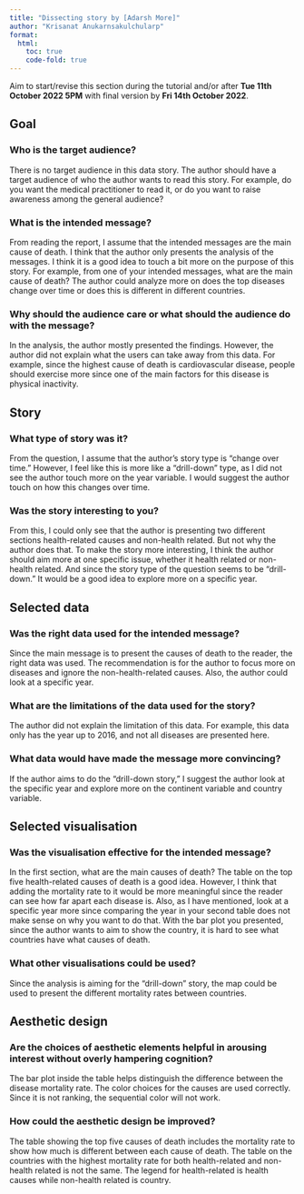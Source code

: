 ```yaml
---
title: "Dissecting story by [Adarsh More]"
author: "Krisanat Anukarnsakulchularp"
format: 
  html:
    toc: true
    code-fold: true
---
```


::: {.callout-note}

Aim to start/revise this section during the tutorial and/or after **Tue 11th October 2022 5PM** with final version by **Fri 14th October 2022**.

:::

## Goal

### Who is the target audience?

There is no target audience in this data story. The author should have a target audience of who the author wants to read this story. For example, do you want the medical practitioner to read it, or do you want to raise awareness among the general audience?

### What is the intended message?

From reading the report, I assume that the intended messages are the main cause of death. I think that the author only presents the analysis of the messages. I think it is a good idea to touch a bit more on the purpose of this story. For example, from one of your intended messages, what are the main cause of death? The author could analyze more on does the top diseases change over time or does this is different in different countries.

### Why should the audience care or what should the audience do with the message?

In the analysis, the author mostly presented the findings. However, the author did not explain what the users can take away from this data. For example, since the highest cause of death is cardiovascular disease, people should exercise more since one of the main factors for this disease is physical inactivity.

## Story 

### What type of story was it?

From the question, I assume that the author's story type is "change over time." However, I feel like this is more like a "drill-down" type, as I did not see the author touch more on the year variable. I would suggest the author touch on how this changes over time.

### Was the story interesting to you?

From this, I could only see that the author is presenting two different sections health-related causes and non-health related. But not why the author does that. To make the story more interesting, I think the author should aim more at one specific issue, whether it health related or non-health related. And since the story type of the question seems to be "drill-down." It would be a good idea to explore more on a specific year.

## Selected data

### Was the right data used for the intended message? 

Since the main message is to present the causes of death to the reader, the right data was used. The recommendation is for the author to focus more on diseases and ignore the non-health-related causes. Also, the author could look at a specific year.

### What are the limitations of the data used for the story?

The author did not explain the limitation of this data. For example, this data only has the year up to 2016, and not all diseases are presented here.

### What data would have made the message more convincing?

If the author aims to do the "drill-down story," I suggest the author look at the specific year and explore more on the continent variable and country variable.

## Selected visualisation

### Was the visualisation effective for the intended message?

In the first section, what are the main causes of death? The table on the top five health-related causes of death is a good idea. However, I think that adding the mortality rate to it would be more meaningful since the reader can see how far apart each disease is. Also, as I have mentioned, look at a specific year more since comparing the year in your second table does not make sense on why you want to do that. With the bar plot you presented, since the author wants to aim to show the country, it is hard to see what countries have what causes of death.

### What other visualisations could be used?

Since the analysis is aiming for the "drill-down" story, the map could be used to present the different mortality rates between countries.

## Aesthetic design

### Are the choices of aesthetic elements helpful in arousing interest without overly hampering cognition?

The bar plot inside the table helps distinguish the difference between the disease mortality rate. The color choices for the causes are used correctly. Since it is not ranking, the sequential color will not work.

### How could the aesthetic design be improved?

The table showing the top five causes of death includes the mortality rate to show how much is different between each cause of death. The table on the countries with the highest mortality rate for both health-related and non-health related is not the same. The legend for health-related is health causes while non-health related is country.
